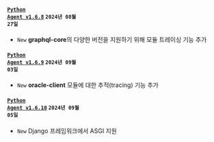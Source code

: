 #### <code class='changelog-service'><a href="https://docs.whatap.io/release-notes/python/python-v1_6_8">Python Agent v1.6.8</a></code> <code class='changelog-date'>2024년 08월 27일</code>

- <code class="New" type="1">New</code> <strong>graphql-core</strong>의 다양한 버전을 지원하기 위해 모듈 트레이싱 기능 추가

#### <code class='changelog-service'><a href="https://docs.whatap.io/release-notes/python/python-v1_6_9">Python Agent v1.6.9</a></code> <code class='changelog-date'>2024년 09월 03일</code>

- <code class="New" type="1">New</code> <strong>oracle-client</strong> 모듈에 대한 추적(tracing) 기능 추가

#### <code class='changelog-service'><a href="https://docs.whatap.io/release-notes/python/python-v1_6_10">Python Agent v1.6.10</a></code> <code class='changelog-date'>2024년 09월 05일</code>

- <code class="New" type="1">New</code> Django 프레임워크에서 ASGI 지원

